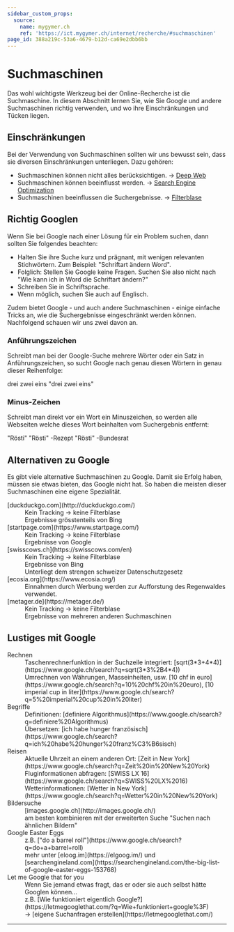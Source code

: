 ```yaml
---
sidebar_custom_props:
  source:
    name: mygymer.ch
    ref: 'https://ict.mygymer.ch/internet/recherche/#suchmaschinen'
page_id: 388a219c-53a6-4679-b12d-ca69e2dbb6bb
---
```



# Suchmaschinen
Das wohl wichtigste Werkzeug bei der Online-Recherche ist die Suchmaschine. In diesem Abschnitt lernen Sie, wie Sie Google und andere Suchmaschinen richtig verwenden, und wo ihre Einschränkungen und Tücken liegen.

## Einschränkungen
Bei der Verwendung von Suchmaschinen sollten wir uns bewusst sein, dass sie diversen Einschränkungen unterliegen. Dazu gehören:
- Suchmaschinen können nicht alles berücksichtigen. → [Deep Web](https://www.google.ch/search?q=Deep+Web)
- Suchmaschinen können beeinflusst werden. → [Search Engine Optimization](https://www.google.ch/search?q=Search+Engine+Optimization)
- Suchmaschinen beeinflussen die Suchergebnisse. → [Filterblase](https://ict.mygymer.ch/sicherheit/filterblase/)

## Richtig Googlen
Wenn Sie bei Google nach einer Lösung für ein Problem suchen, dann sollten Sie folgendes beachten:
- Halten Sie ihre Suche kurz und prägnant, mit wenigen relevanten Stichwörtern. Zum Beispiel: "Schriftart ändern Word".
- Folglich: Stellen Sie Google keine Fragen. Suchen Sie also nicht nach "Wie kann ich in Word die Schriftart ändern?"
- Schreiben Sie in Schriftsprache.
- Wenn möglich, suchen Sie auch auf Englisch.

Zudem bietet Google - und auch andere Suchmaschinen - einige einfache Tricks an, wie die Suchergebnisse eingeschränkt werden können. Nachfolgend schauen wir uns zwei davon an.

### Anführungszeichen
Schreibt man bei der Google-Suche mehrere Wörter oder ein Satz in Anführungszeichen, so sucht Google nach genau diesen Wörtern in genau dieser Reihenfolge:

<SearchBox href="https://www.google.com/search?q=drei+zwei+eins">
  drei zwei eins
</SearchBox>

<SearchBox href="https://www.google.com/search?q=%22drei+zwei+eins%22">
  "drei zwei eins"
</SearchBox>

### Minus-Zeichen
Schreibt man direkt vor ein Wort ein Minuszeichen, so werden alle Webseiten welche dieses Wort beinhalten vom Suchergebnis entfernt:

<SearchBox href="https://www.google.com/search?q=r%C3%B6sti">
  "Rösti"
</SearchBox>

<SearchBox href="https://www.google.com/search?q=r%C3%B6sti+-rezept">
  "Rösti" -Rezept
</SearchBox>

<SearchBox href="https://www.google.com/search?q=r%C3%B6sti+-bundesrat">
  "Rösti" -Bundesrat
</SearchBox>

## Alternativen zu Google
Es gibt viele alternative Suchmaschinen zu Google. Damit sie Erfolg haben, müssen sie etwas bieten, das Google nicht hat. So haben die meisten dieser Suchmaschinen eine eigene Spezialität.

<DefinitionList>
  <dt>[duckduckgo.com](http://duckduckgo.com/)</dt>
  <dd>Kein Tracking → keine Filterblase</dd>
  <dd>Ergebnisse grösstenteils von Bing</dd>

  <dt>[startpage.com](https://www.startpage.com/)</dt>
  <dd>Kein Tracking → keine Filterblase</dd>
  <dd>Ergebnisse von Google</dd>

  <dt>[swisscows.ch](https://swisscows.com/en)</dt>
  <dd>Kein Tracking → keine Filterblase</dd>
  <dd>Ergebnisse von Bing</dd>
  <dd>Unterliegt dem strengen schweizer Datenschutzgesetz</dd>

  <dt>[ecosia.org](https://www.ecosia.org/)</dt>
  <dd>Einnahmen durch Werbung werden zur Aufforstung des Regenwaldes verwendet.</dd>

  <dt>[metager.de](https://metager.de/)</dt>
  <dd>Kein Tracking → keine Filterblase</dd>
  <dd>Ergebnisse von mehreren anderen Suchmaschinen</dd>
</DefinitionList>

## Lustiges mit Google
<DefinitionList>
  <dt>Rechnen</dt>
  <dd>Taschenrechnerfunktion in der Suchzeile integriert: [sqrt(3*3+4*4)](https://www.google.ch/search?q=sqrt(3*3%2B4*4))</dd>
  <dd>Umrechnen von Währungen, Masseinheiten, usw. [10 chf in euro](https://www.google.ch/search?q=10%20chf%20in%20euro), [10 imperial cup in liter](https://www.google.ch/search?q=5%20imperial%20cup%20in%20liter)</dd>

  <dt>Begriffe</dt>
  <dd>Definitionen: [definiere Algorithmus](https://www.google.ch/search?q=definiere%20Algorithmus)</dd>
  <dd>Übersetzen: [ich habe hunger französisch](https://www.google.ch/search?q=ich%20habe%20hunger%20franz%C3%B6sisch)</dd>

  <dt>Reisen</dt>
  <dd>Aktuelle Uhrzeit an einem anderen Ort: [Zeit in New York](https://www.google.ch/search?q=Zeit%20in%20New%20York)</dd>
  <dd>Fluginformationen abfragen: [SWISS LX 16](https://www.google.ch/search?q=SWISS%20LX%2016)</dd>
  <dd>Wetterinformationen: [Wetter in New York](https://www.google.ch/search?q=Wetter%20in%20New%20York)</dd>

  <dt>Bildersuche</dt>
  <dd>[images.google.ch](http://images.google.ch/)</dd>
  <dd>am besten kombinieren mit der erweiterten Suche "Suchen nach ähnlichen Bildern"</dd>

  <dt>Google Easter Eggs</dt>
  <dd>z.B. ["do a barrel roll"](https://www.google.ch/search?q=do+a+barrel+roll)</dd>
  <dd>mehr unter [eloog.im](https://elgoog.im/) und [searchengineland.com](https://searchengineland.com/the-big-list-of-google-easter-eggs-153768)</dd>

  <dt>Let me Google that for you</dt>
  <dd>Wenn Sie jemand etwas fragt, das er oder sie auch selbst hätte Googlen können...</dd>
  <dd>z.B. [Wie funktioniert eigentlich Google?](https://letmegooglethat.com/?q=Wie+funktioniert+google%3F)</dd>
  <dd>→ [eigene Suchanfragen erstellen](https://letmegooglethat.com/)</dd>
</DefinitionList>

---
